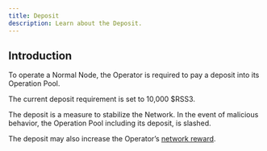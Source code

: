 ```yaml
---
title: Deposit
description: Learn about the Deposit.
---
```


## Introduction

To operate a Normal Node, the Operator is required to pay a deposit into its Operation Pool.

<Callout>
  The current deposit requirement is set to 10,000 $RSS3.
</Callout>

The deposit is a measure to stabilize the Network. In the event of malicious behavior, the Operation Pool including its deposit, is slashed.

The deposit may also increase the Operator’s [network reward](/guide/core/concepts/fee-and-calculation/network-reward).
